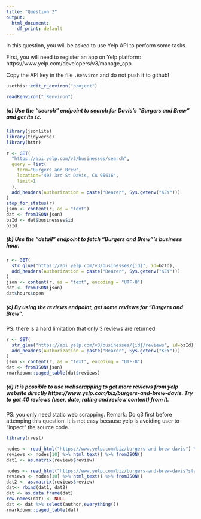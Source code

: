 ```yaml
---
title: "Question 2"
output: 
  html_document: 
    df_print: default
---
```


In this question, you will be asked to use Yelp API to perform some tasks.

First, you will need to register an app on Yelp platform: https://www.yelp.com/developers/v3/manage_app

Copy the API key in the file `.Renviron` and do not push it to github!
```r
usethis::edit_r_environ("project")
```


```r
readRenviron(".Renviron")
```

##### (a) Use the "search" endpoint to search for Davis's "Burgers and Brew" and get its `id`.
```r
library(jsonlite)
library(tidyverse)
library(httr)

r <- GET(
  "https://api.yelp.com/v3/businesses/search",
  query = list(
    term="Burgers and Brew",
    location="403 3rd St Davis, CA 95616",
    limit=1
  ),
  add_headers(Authorization = paste("Bearer", Sys.getenv("KEY")))
)
stop_for_status(r)
json <- content(r, as = "text")
dat <- fromJSON(json)
bzId <- dat$businesses$id
bzId
```


##### (b) Use the "detail" endpoint to fetch "Burgers and Brew"'s business hour.
```r
r <- GET(
  str_glue("https://api.yelp.com/v3/businesses/{id}", id=bzId),
  add_headers(Authorization = paste("Bearer", Sys.getenv("KEY")))
)
json <- content(r, as = "text", encoding = "UTF-8")
dat <- fromJSON(json)
dat$hours$open
```


##### (c) By using the reviews endpoint, get some reviews for "Burgers and Brew".

PS: there is a hard limitation that only 3 reviews are returned. 

```r
r <- GET(
  str_glue("https://api.yelp.com/v3/businesses/{id}/reviews", id=bzId),
  add_headers(Authorization = paste("Bearer", Sys.getenv("KEY")))
)
json <- content(r, as = "text", encoding = "UTF-8")
dat <- fromJSON(json)
rmarkdown::paged_table(dat$reviews)
```


##### (d) It is possible to use webscrapping to get more reviews from yelp website directly https://www.yelp.com/biz/burgers-and-brew-davis. Try to get 40 reviews (user, date, rating and review content) from it. 

PS: you only need static web scrapping.
Remark: Do q3 first before attemping this question. It is not easy because yelp is avoiding user to "inpect" the source code.

```r
library(rvest)

nodes <- read_html("https://www.yelp.com/biz/burgers-and-brew-davis") %>% html_nodes("script") 
reviews <- nodes[10] %>% html_text() %>% fromJSON()
dat1 <- as.matrix(reviews$review)

nodes <- read_html("https://www.yelp.com/biz/burgers-and-brew-davis?start=20") %>% html_nodes("script") 
reviews <- nodes[10] %>% html_text() %>% fromJSON()
dat2 <- as.matrix(reviews$review)
dat<- rbind(dat1, dat2)
dat <- as.data.frame(dat)
row.names(dat) <- NULL
dat <- dat %>% select(author,everything())
rmarkdown::paged_table(dat)
```